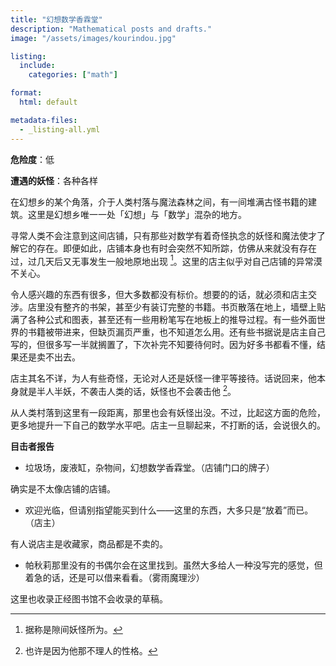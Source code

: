 ```yaml
---
title: "幻想数学香霖堂"
description: "Mathematical posts and drafts."
image: "/assets/images/kourindou.jpg"

listing:
  include:
    categories: ["math"]

format:
  html: default

metadata-files:
  - _listing-all.yml
---
```


**危险度**：低

**遭遇的妖怪**：各种各样

在幻想乡的某个角落，介于人类村落与魔法森林之间，有一间堆满古怪书籍的建筑。这里是幻想乡唯一一处「幻想」与「数学」混杂的地方。

寻常人类不会注意到这间店铺，只有那些对数学有着奇怪执念的妖怪和魔法使才了解它的存在。即便如此，店铺本身也有时会突然不知所踪，仿佛从来就没有存在过，过几天后又无事发生一般地原地出现 ^[据称是隙间妖怪所为。]。这里的店主似乎对自己店铺的异常漠不关心。

令人感兴趣的东西有很多，但大多数都没有标价。想要的的话，就必须和店主交涉。店里没有整齐的书架，甚至少有装订完整的书籍。书页散落在地上，墙壁上贴满了各种公式和图表，甚至还有一些用粉笔写在地板上的推导过程。有一些外面世界的书籍被带进来，但缺页漏页严重，也不知道怎么用。还有些书据说是店主自己写的，但很多写一半就搁置了，下次补完不知要待何时。因为好多书都看不懂，结果还是卖不出去。

店主其名不详，为人有些奇怪，无论对人还是妖怪一律平等接待。话说回来，他本身就是半人半妖，不袭击人类的话，妖怪也不会袭击他 ^[也许是因为他那不理人的性格。]。

从人类村落到这里有一段距离，那里也会有妖怪出没。不过，比起这方面的危险，更多地提升一下自己的数学水平吧。店主一旦聊起来，不打断的话，会说很久的。

**目击者报告**

- 垃圾场，废液缸，杂物间，幻想数学香霖堂。（店铺门口的牌子）

确实是不太像店铺的店铺。

- 欢迎光临，但请别指望能买到什么——这里的东西，大多只是“放着”而已。（店主）

有人说店主是收藏家，商品都是不卖的。

- 帕秋莉那里没有的书偶尔会在这里找到。虽然大多给人一种没写完的感觉，但着急的话，还是可以借来看看。（雾雨魔理沙）

这里也收录正经图书馆不会收录的草稿。